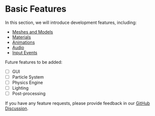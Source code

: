 # Basic Features

In this section, we will introduce development features, including:

- [Meshes and Models](./features/meshes-and-models)
- [Materials](./features/materials)
- [Animations](./features/animations)
- [Audio](./features/audio)
- [Input Events](./features/input-events)

Future features to be added:

- [ ] GUI
- [ ] Particle System
- [ ] Physics Engine
- [ ] Lighting
- [ ] Post-processing

If you have any feature requests, please provide feedback in our [GitHub Discussion](https://github.com/M-CreativeLab/jsar-website/discussions/new/choose).
